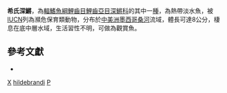 {{Speciesbox
| taxon = Profundulus hildebrandi
| binomial_authority = [[Miller|Miller]], 1950
| status = EN
| status_system = IUCN3.1
}}

'''希氏深鱂'''，為[[輻鰭魚綱|輻鰭魚綱]][[鯉齒目|鯉齒目]][[鯉齒亞目|鯉齒亞目]][[深鱂科|深鱂科]]的其中一[[種|種]]，為熱帶淡水魚，被[[IUCN|IUCN]]列為瀕危保育類動物，分布於[[中美洲|中美洲]][[墨西哥|墨西哥]][[桑河_(墨西哥)|桑河]]流域，體長可達8公分，棲息在底中層水域，生活習性不明，可做為觀賞魚。

== 參考文獻 ==
*{{FishBase_species|genus=Profundulus|species=hildebrandi|year=2014|month=10}}

{{魚類小作品}}
{{Taxonbar}}
[[Category:觀賞魚|X]]
[[Category:深鱂屬|hildebrandi]]
[[Category:1950年描述的魚類|P]]